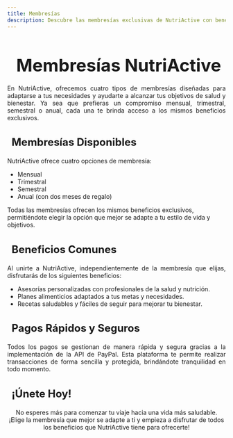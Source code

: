 ```yaml
---
title: Membresías
description: Descubre las membresías exclusivas de NutriActive con beneficios únicos.
---
```



<Head />

<main>
  <h1 style="font-size: 2.5rem; font-weight: bold; margin-bottom: 20px; text-align: center;">
    <i class="fas fa-user-check" style="color: #2ecc71; margin-right: 10px;"></i>
    Membresías NutriActive
  </h1>

  <p style="text-align: justify;">
    En NutriActive, ofrecemos cuatro tipos de membresías diseñadas para adaptarse a tus necesidades y ayudarte a alcanzar tus objetivos de salud y bienestar. Ya sea que prefieras un compromiso mensual, trimestral, semestral o anual, cada una te brinda acceso a los mismos beneficios exclusivos.
  </p>

  <h3 style="font-size: 1.5rem; font-weight: bold; margin-bottom: 20px; text-align: left;">
    <i class="fas fa-calendar" style="color: #f39c12; margin-right: 10px;"></i> Membresías Disponibles
  </h3>
  <p style="text-align: justify;">
    NutriActive ofrece cuatro opciones de membresía: 
    <ul>
      <li>Mensual</li>
      <li>Trimestral</li>
      <li>Semestral</li>
      <li>Anual (con dos meses de regalo)</li>
    </ul>
    Todas las membresías ofrecen los mismos beneficios exclusivos, permitiéndote elegir la opción que mejor se adapte a tu estilo de vida y objetivos.
  </p>

  <h3 style="font-size: 1.5rem; font-weight: bold; margin-bottom: 20px; text-align: left;">
    <i class="fas fa-check-circle" style="color: #2ecc71; margin-right: 10px;"></i> Beneficios Comunes
  </h3>
  <p style="text-align: justify;">
    Al unirte a NutriActive, independientemente de la membresía que elijas, disfrutarás de los siguientes beneficios:
    <ul>
      <li>Asesorías personalizadas con profesionales de la salud y nutrición.</li>
      <li>Planes alimenticios adaptados a tus metas y necesidades.</li>
      <li>Recetas saludables y fáciles de seguir para mejorar tu bienestar.</li>
    </ul>
  </p>

  <h3 style="font-size: 1.5rem; font-weight: bold; margin-bottom: 20px; text-align: left;">
    <i class="fas fa-credit-card" style="color: #3498db; margin-right: 10px;"></i> Pagos Rápidos y Seguros
  </h3>
  <p style="text-align: justify;">
    Todos los pagos se gestionan de manera rápida y segura gracias a la implementación de la API de PayPal. Esta plataforma te permite realizar transacciones de forma sencilla y protegida, brindándote tranquilidad en todo momento.
  </p>

  <h3 style="font-size: 1.5rem; font-weight: bold; margin-bottom: 20px; text-align: justify;">
    <i class="fas fa-heart" style="color: #2ecc71; margin-right: 10px;"></i> ¡Únete Hoy!
  </h3>
  <p style="text-align: center;">
    No esperes más para comenzar tu viaje hacia una vida más saludable. ¡Elige la membresía que mejor se adapte a ti y empieza a disfrutar de todos los beneficios que NutriActive tiene para ofrecerte!
  </p>
</main>
